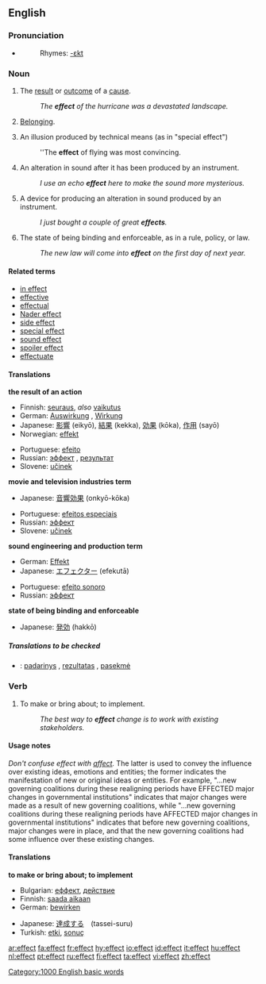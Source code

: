 ==English==

{{rank|road|husband|blockquote|552|effect|wanted|probably|especially}}

===Pronunciation===
*{{audio|en-us-effect.ogg|Audio (US)}}
*:Rhymes: [[Rhymes:English:-ɛkt|-ɛkt]]

===Noun===
{{en-noun}}

# The [[result]] or [[outcome]] of a [[cause]].
#:''The '''effect''' of the hurricane was a devastated landscape.''
# [[Belonging]].
# {{film}} An illusion produced by technical means (as in "special effect")
#:''The '''effect''' of flying was most convincing.
# {{soundeng}} An alteration in sound after it has been produced by an instrument.
#: ''I use an echo '''effect''' here to make the sound more mysterious.''
# {{soundeng}} A device for producing an alteration in sound produced by an instrument.
#: ''I just bought a couple of great '''effects'''.''
# The state of being binding and enforceable, as in a rule, policy, or law.
#:''The new law will come into '''effect''' on the first day of next year.''

====Related terms====
*[[in effect]]
*[[effective]]
*[[effectual]]
*[[Nader effect]]
*[[side effect]]
*[[special effect]]
*[[sound effect]]
*[[spoiler effect]]
*[[effectuate]]

====Translations====
'''the result of an action'''
{{top}}
*Finnish: [[seuraus]], ''also'' [[vaikutus]]
*German: [[Auswirkung]] {{f}}, [[Wirkung]] {{f}}
*Japanese: [[影響]] (eikyō), [[結果]] (kekka), [[効果]] (kōka), [[作用]] (sayō)
*Norwegian: [[effekt]] {{m}}
{{mid}}
*Portuguese: [[efeito]] {{m}}
*Russian: [[эффект]] {{m}}, [[результат]] {{m}}
*Slovene: [[učinek]] {{m}}
{{bottom}}

'''movie and television industries term'''
{{top}}
*Japanese: [[音響効果]] (onkyō-kōka)
{{mid}}
*Portuguese: [[efeitos especiais]] {{m}}
*Russian: [[эффект]] {{m}}
*Slovene: [[učinek]] {{m}}
{{bottom}}

'''sound engineering and production term'''
{{top}}
*German: [[Effekt]] {{m}}
*Japanese: [[エフェクター]] (efekutā)
{{mid}}
*Portuguese: [[efeito sonoro]] {{m}}
*Russian: [[эффект]] {{m}}
{{bottom}}

'''state of being binding and enforceable'''
{{top}}
*Japanese: [[発効]] (hakkō)
{{mid}}
{{bottom}}

=====Translations to be checked===== 
<!--Remove this section once all of the translations below have been moved into the tables above.--> 
{{checktrans}}
*{{ttbc|Lithuanian}}: [[padarinys]] {{m}}, [[rezultatas]] {{m}}, [[pasekmė]] {{f}}

===Verb===
{{en-verb}}

# To make or bring about; to implement.
#:''The best way to '''effect''' change is to work with existing stakeholders.''

====Usage notes====
''Don't confuse effect with [[affect]].''  The latter is used to convey the influence over existing ideas, emotions and entities; the former indicates the manifestation of new or original ideas or entities.  For example, "...new governing coalitions during these realigning periods have EFFECTED major changes in governmental institutions" indicates that major changes were made as a result of new governing coalitions, while "...new governing coalitions during these realigning periods have AFFECTED major changes in governmental institutions" indicates that before new governing coalitions, major changes were in place, and that the new governing coalitions had some influence over these existing changes.

====Translations====
'''to make or bring about; to implement'''
{{top}}
*Bulgarian: [[еффект]], [[действие]]
*Finnish: [[saada aikaan]]
*German: [[bewirken]]
{{mid}}
*Japanese: [[達成する]]　(tassei-suru)
*Turkish: [[etki]], [[sonuç]]
{{bottom}}

[[Category:1000 English basic words]]

[[ar:effect]]
[[fa:effect]]
[[fr:effect]]
[[hy:effect]]
[[io:effect]]
[[id:effect]]
[[it:effect]]
[[hu:effect]]
[[nl:effect]]
[[pt:effect]]
[[ru:effect]]
[[fi:effect]]
[[ta:effect]]
[[vi:effect]]
[[zh:effect]]